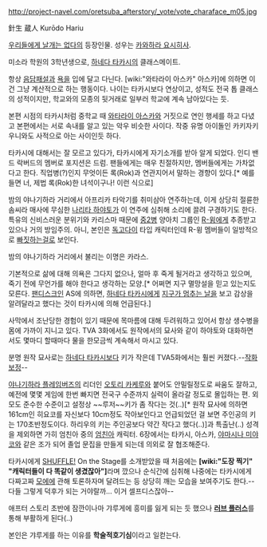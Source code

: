 http://project-navel.com/oretsuba_afterstory/_vote/vote_charaface_m05.jpg

針生 蔵人
Kurōdo Hariu

[[우리들에게 날개는 없다]]의 등장인물. 성우는 [[카와하라 요시히사]].

미소라 학원의 3학년생으로, [[하네다 타카시]]의 클래스메이트.

항상 [[음담패설]]과 [[욕]]을 입에 달고 다닌다. [wiki:"와타라이 아스카" 아스카]에 의하면 이건 그냥 계산적으로 하는 행동이다. 나이는 타카시보다 연상이고, 성적도 전국 톱 클래스의 성적이지만, 학교와의 모종의 뒷거래로 일부러 학교에 계속 남아있다는 듯.

본편 시점의 타카시처럼 중학교 때 [[와타라이 아스카]]와 거짓으로 연인 행세를 하고 다녔고 본편에서는 서로 속내를 알고 있는 악우 비슷한 사이다. 작중 유명 아이돌인 카키자키 우니와도 사적으로 아는 사이인듯 하다.

타카시에 대해서는 잘 모르고 있다가, 타카시에게 자기소개를 받아 알게 되었다. 인디 밴드 락버드의 멤버로 포지션은 드럼. 팬들에게는 매우 친절하지만, 멤버들에게는 가차없다고 한다. 직업병(?)인지 무엇이든 록(Rok)과 연관지어서 말하는 경향이 있다.[* 예를 들면 너, 제법 록(Rok)한 녀석이구나! 이런 식으로] 

밤의 야나기하라 거리에서 아프리카 타악기를 취미삼아 연주하는데, 이게 상당히 절륜한 솜씨라 매사에 무심한 [[나리타 하야토]]가 이 연주에 심취해 소리에 끌려 구경하기도 한다. 특유의 신비스러운 분위기와 카리스마 때문에 [[중2병]] 양아치 그룹인 [[R-윙]]에게 추종받고 있으나 거의 방임주의. 아니, 본인은 [[독고다이]] 타입 캐릭터인데 R-윙 멤버들이 일방적으로 [[빠짓]]하는걸로 보인다.

밤의 야나기하라 거리에서 불리는 이명은 카라스.

기본적으로 삶에 대해 의욕은 그다지 없으나, 얼마 후 죽게 될거라고 생각하고 있으며, 죽기 전에 무언가를 해야 한다고 생각하는 모양.[* 어쩌면 지구 멸망설을 믿고 있는지도 모른다. [[팬디스크]]인 AS에 의하면, [[하네다 타카시]]에게 [[지구가 멈추는 날]]을 보고 감상을 알려달라고 했다는 것이 타카시에 의해 언급된다.]

사막에서 조난당한 경험이 있기 때문에 목마름에 대해 두려워하고 있어서 항상 생수병을 몸에 가까이 지니고 있다. TVA 3화에서도 원작에서의 묘사와 같이 하야토와 대화하면서도 몇마디 할때마다 물을 한모금씩 계속해서 마시고 있다.

분명 원작 묘사로는 [[하네다 타카시]]보다 키가 작은데 TVA5화에서는 훨씬 커졌다.--[[작화보정]]--

[[야나기하라 플레임버즈]]의 리더인 [[오토리 카케루]]와 붙어도 안밀릴정도로 싸움도 잘하고, 예전에 몇몇 게임에 한번 빠지면 전국구 수준까지 실력이 올라갈 정도로 몰입하는 편. 외모도 준수한 수준이고 설정상 ~~루저~~키가 좀 작다는 것(..)[* 원작 묘사에 의하면 161cm인 히요코를 자신보다 10cm정도 작아보인다고 언급되었던 걸 보면 주인공의 키는 170초반정도이다. 하리우의 키는 주인공보다 약간 작다고 했다(..)]과 특출난(..) 성격을 제외하면 가히 엄친아 중의 [[엄친아]] 캐릭터.  
6장에서는 타카시, 아스카, [[야마시나 미야코]]와 같은 조가 되어 졸업 문집을 만들게 되는데 의외로 잘 협조해준다. 

타카시에게 [[SHUFFLE!]] On the Stage를 소개받았을 때 처음에는 '''[wiki:"도장 찍기" "캐릭터들이 다 똑같이 생겼잖아"]'''라며 깠으나 순식간에 심취해 나중에는 타카시에게 다짜고짜 [[모에]]에 관해 토론하자며 달려드는 등 상당히 깨는 모습을 보여주기도 한다.--다들 그렇게 덕후가 되는 거야랄까… 이거 셀프디스잖아--

애프터 스토리 초반에 잠깐이나마 갸루게에 흥미를 잃게 되는 듯 했으나 '''[[러브 플러스]]'''를 통해 부활하게 된다(..)

본인은 갸루게를 하는 이유를 '''학술적호기심'''이라고 일컫는다. 
